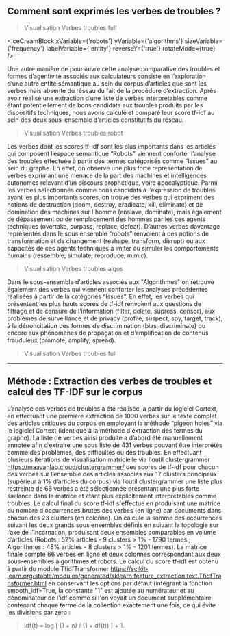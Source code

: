 
## Comment sont exprimés les verbes de troubles ? 

>Visualisation Verbes troubles full

<IceCreamBlock 
  xVariable={'robots'} 
  yVariable={'algorithms'} 
  sizeVariable={'frequency'} 
  labelVariable={'entity'}
  reverseY={'true'}
  rotateMode={true}
/>

Une autre manière de poursuivre cette analyse comparative des troubles et formes d’agentivité associés aux calculateurs consiste en l’exploration d’une autre entité sémantique au sein du corpus d’articles que sont les verbes mais absente du réseau du fait de la procédure d’extraction. Après avoir réalisé une extraction d’une liste de verbes interprétables comme étant potentiellement de bons candidats aux troubles produits par les dispositifs techniques, nous avons calculé et comparé leur score tf-idf  au sein des deux sous-ensemble d’articles constitutifs du réseau.

>Visualisation Verbes troubles robot

Les verbes dont les scores tf-idf sont les plus importants dans les articles qui composent l’espace sémantique “Robots” viennent conforter l’analyse des troubles effectuée à partir des termes catégorisés comme “Issues” au sein du graphe. En effet, on observe une plus forte représentation de verbes exprimant une menace de la part des machines et intelligences autonomes relevant d’un discours prophétique, voire apocalyptique. Parmi les verbes sélectionnés comme bons candidats à l’expression de troubles ayant les plus importants scores, on trouve des verbes qui expriment des notions de destruction (doom, destroy, eradicate, kill, eliminate) et de domination des machines sur l'homme (enslave, dominate), mais également de  dépassement ou de remplacement des hommes par les ces agents techniques (overtake, surpass, replace, defeat). D’autres verbes davantage représentés dans le sous ensemble “robots” renvoient à des notions de transformation et de changement (reshape, transform, disrupt) ou aux capacités de ces agents techniques à imiter ou simuler les comportements humains (ressemble, simulate, reproduce, mimic).

>Visualisation Verbes troubles algos

Dans le sous-ensemble d’articles associés aux "Algorithmes" on retrouve également des verbes qui viennent conforter les analyses précédentes réalisées à partir de la catégories “Issues”. En effet, les verbes qui présentent les plus hauts scores de tf-idf renvoient aux questions de filtrage et de censure de l’information (filter, delete, supress, censor), aux problèmes de surveillance et de privacy (profile, suspect, spy, target, track), à la dénoncitation des formes de discrimination (bias, discriminate) ou encore aux phénomènes de propagation et d’amplification de contenus frauduleux (promote, amplify, spread). 

>Visualisation Verbes troubles full

---

## Méthode : Extraction des verbes de troubles et calcul des TF-IDF sur le corpus

L’analyse des verbes de troubles a été réalisée, à partir du logiciel Cortext, en effectuant une première extraction de 1000 verbes sur le texte complet des articles critiques du corpus en employant la méthode “pigeon holes” via le logiciel Cortext (identique à la méthode d'extraction des termes du graphe).
La liste de verbes ainsi produite a d’abord été manuellement annotée afin d’extraire une sous liste de 431 verbes pouvant être interprétés comme des problèmes, des difficultés ou des troubles. En effectuant plusieurs itérations de visualisation matricielle via l'outil clustergrammer https://maayanlab.cloud/clustergrammer/ des scores de tf-idf pour chacun des verbes sur l’ensemble des articles associés aux 17 clusters principaux (supérieur à 1% d’articles du corpus) via l’outil clustergrammer une liste plus restreinte de 66 verbes a été sélectionnée présentant une plus forte saillance dans la matrice et étant plus explicitement interprétables comme troubles.
Le calcul final du score tf-idf s'effectue en produisant une matrice du nombre d'occurrences brutes des verbes (en ligne) par documents dans chacun des 23 clusters (en colonne). On calcule la somme des occurrences suivant les deux grands sous ensembles définis en suivant la topologie sur l’axe de l’incarnation, produisant deux ensembles comparables en volume d’articles (Robots : 52% articles - 9 clusters > 1% - 1790 termes ; Algorithmes : 48% articles - 8 clusters > 1% - 1201 termes).
La matrice finale compte 66 verbes en ligne et deux colonnes correspondant aux deux sous-ensembles algorithmes et robots. Le calcul du score tf-idf est obtenu à partir du module TfidfTransformer https://scikit-learn.org/stable/modules/generated/sklearn.feature_extraction.text.TfidfTransformer.html en conservant les options par défaut (intégrant la fonction smooth_idf=True, la constante "1" est ajoutée au numérateur et au dénominateur de l'idf comme si l'on voyait un document supplémentaire contenant chaque terme de la collection exactement une fois, ce qui évite les divisions par zéro : 
>idf(t) = log [ (1 + n) / (1 + df(t)) ] + 1.

